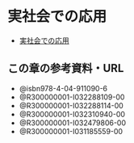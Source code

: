# 実社会での応用

- [実社会での応用](09_application.qmd)

## この章の参考資料・URL

- @isbn978-4-04-911090-6
- @R300000001-I032288109-00
- @R300000001-I032288114-00
- @R300000001-I032310940-00
- @R300000001-I032479806-00
- @R300000001-I031185559-00
